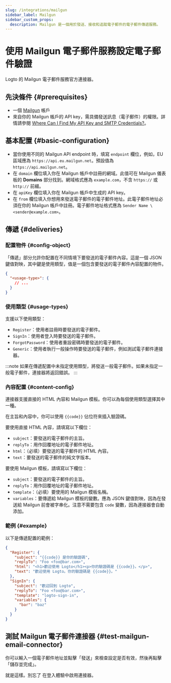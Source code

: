 ```yaml
---
slug: /integrations/mailgun
sidebar_label: Mailgun
sidebar_custom_props:
  description: Mailgun 是一個用於發送、接收和追蹤電子郵件的電子郵件傳遞服務。
---
```



# 使用 Mailgun 電子郵件服務設定電子郵件驗證

Logto 的 Mailgun 電子郵件服務官方連接器。

<GuideTip />

## 先決條件 \{#prerequisites}

- 一個 [Mailgun](https://www.mailgun.com/) 帳戶
- 來自你的 Mailgun 帳戶的 API key，需具備發送訊息（電子郵件）的權限。詳情請參閱 [Where Can I Find My API Key and SMTP Credentials?](https://help.mailgun.com/hc/en-us/articles/203380100-Where-Can-I-Find-My-API-Key-and-SMTP-Credentials-)。

## 基本配置 \{#basic-configuration}

- 當你使用不同的 Mailgun API endpoint 時，填寫 `endpoint` 欄位，例如，EU 區域應為 `https://api.eu.mailgun.net`。預設值為 `https://api.mailgun.net`。
- 在 `domain` 欄位填入你在 Mailgun 帳戶中註冊的網域。此值可在 Mailgun 儀表板的 **Domains** 部分找到。網域格式應為 `example.com`，不含 `https://` 或 `http://` 前綴。
- 在 `apiKey` 欄位填入你在 Mailgun 帳戶中生成的 API key。
- 在 `from` 欄位填入你想用來發送電子郵件的電子郵件地址。此電子郵件地址必須在你的 Mailgun 帳戶中註冊。電子郵件地址格式應為 `Sender Name \<sender@example.com>`。

## 傳遞 \{#deliveries}

### 配置物件 \{#config-object}

「傳遞」部分允許你配置在不同情境下要發送的電子郵件內容。這是一個 JSON 鍵值對映，其中鍵是使用類型，值是一個包含要發送的電子郵件內容配置的物件。

```json
{
  "<usage-type>": {
    // ...
  }
}
```

### 使用類型 \{#usage-types}

支援以下使用類型：

- `Register`：使用者註冊時要發送的電子郵件。
- `SignIn`：使用者登入時要發送的電子郵件。
- `ForgotPassword`：使用者重設密碼時要發送的電子郵件。
- `Generic`：使用者執行一般操作時要發送的電子郵件，例如測試電子郵件連接器。

:::note
如果在傳遞配置中未指定使用類型，將發送一般電子郵件。如果未指定一般電子郵件，連接器將返回錯誤。
:::

### 內容配置 \{#content-config}

連接器支援直接的 HTML 內容和 Mailgun 模板。你可以為每個使用類型選擇其中一種。

在主旨和內容中，你可以使用 `{{code}}` 佔位符來插入驗證碼。

要使用直接 HTML 內容，請填寫以下欄位：

- `subject`：要發送的電子郵件的主旨。
- `replyTo`：用作回覆地址的電子郵件地址。
- `html`：（必填）要發送的電子郵件的 HTML 內容。
- `text`：要發送的電子郵件的純文字版本。

要使用 Mailgun 模板，請填寫以下欄位：

- `subject`：要發送的電子郵件的主旨。
- `replyTo`：用作回覆地址的電子郵件地址。
- `template`：（必填）要使用的 Mailgun 模板名稱。
- `variables`：要傳遞給 Mailgun 模板的變數。應為 JSON 鍵值對映，因為在發送給 Mailgun 前會被字串化。注意不需要包含 `code` 變數，因為連接器會自動添加。

### 範例 \{#example}

以下是傳遞配置的範例：

```json
{
  "Register": {
    "subject": "{{code}} 是你的驗證碼",
    "replyTo": "Foo <foo@bar.com>",
    "html": "<h1>歡迎使用 Logto</h1><p>你的驗證碼是 {{code}}。</p>",
    "text": "歡迎使用 Logto。你的驗證碼是 {{code}}。"
  },
  "SignIn": {
    "subject": "歡迎回到 Logto",
    "replyTo": "Foo <foo@bar.com>",
    "template": "logto-sign-in",
    "variables": {
      "bar": "baz"
    }
  }
}
```

## 測試 Mailgun 電子郵件連接器 \{#test-mailgun-email-connector}

你可以輸入一個電子郵件地址並點擊「發送」來檢查設定是否有效，然後再點擊「儲存並完成」。

就是這樣。別忘了 <MainSiteUrl href="/connectors/email-connectors/#enable-email-address-for-end-user-flows">在登入體驗中啟用連接器</MainSiteUrl>。
